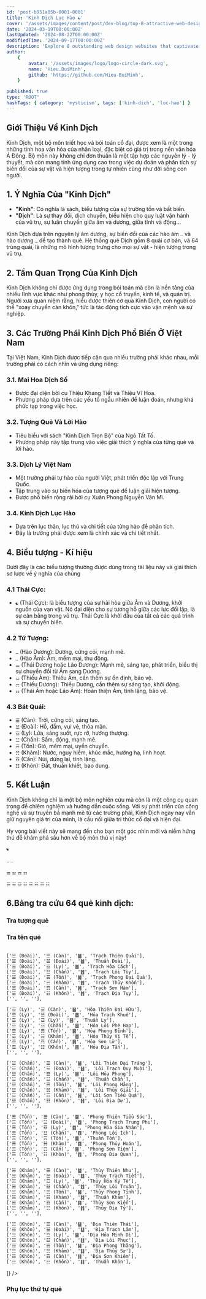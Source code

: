 ```yaml
---
id: 'post-b951a85b-0001-0001'
title: 'Kinh Dịch Lục Hào ☯'
cover: '/assets/images/content/post/dev-blog/top-8-attractive-web-design-websites/cover.png'
date: '2024-03-19T00:00:00Z'
lastUpdated: '2024-08-22T00:00:00Z'
modifiedTime: '2024-09-17T00:00:00Z'
description: 'Explore 8 outstanding web design websites that captivate and inspire. Elevate your design game with these top-notch platforms.'
author:
    {
        avatar: '/assets/images/logo/logo-circle-dark.svg',
        name: 'Hieu.BuiMinh',
        github: 'https://github.com/Hieu-BuiMinh',
    }

published: true
type: 'ROOT'
hashTags: { category: 'mysticism', tags: ['kinh-dich', 'luc-hao'] }
---
```


## Giới Thiệu Về Kinh Dịch

Kinh Dịch, một bộ môn triết học và bói toán cổ đại, được xem là một trong những tinh hoa văn hóa của nhân loại, đặc biệt có giá trị trong nền văn hóa Á Đông. Bộ môn này không chỉ đơn thuần là một tập hợp các nguyên lý - lý thuyết, mà còn mang tính ứng dụng cao trong việc dự đoán và phân tích sự biến đổi của sự vật và hiện tượng trong tự nhiên cũng như đời sống con người.

## 1. Ý Nghĩa Của "Kinh Dịch"

-   **"Kinh"**: Có nghĩa là sách, biểu tượng của sự trường tồn và bất biến.
-   **"Dịch"**: Là sự thay đổi, dịch chuyển, biểu hiện cho quy luật vận hành của vũ trụ, sự luân chuyển giữa âm và dương, giữa tĩnh và động...

Kinh Dịch dựa trên nguyên lý âm dương, sự biến đổi của các hào âm `⚋` và hào dương `⚊` để tạo thành quẻ. Hệ thống quẻ Dịch gồm 8 quái cơ bản, và 64 trùng quái, là những mô hình tượng trưng cho mọi sự vật - hiện tượng trong vũ trụ.

## 2. Tầm Quan Trọng Của Kinh Dịch

Kinh Dịch không chỉ được ứng dụng trong bói toán mà còn là nền tảng của nhiều lĩnh vực khác như phong thủy, y học cổ truyền, kinh tế, và quản trị. Người xưa quan niệm rằng, hiểu được thiên cơ qua Kinh Dịch, con người có thể "xoay chuyển càn khôn," tức là tác động tích cực vào vận mệnh và sự nghiệp.

## 3. Các Trường Phái Kinh Dịch Phổ Biến Ở Việt Nam

Tại Việt Nam, Kinh Dịch được tiếp cận qua nhiều trường phái khác nhau, mỗi trường phái có cách nhìn và ứng dụng riêng:

### 3.1. Mai Hoa Dịch Số

-   Được đại diện bởi cụ Thiệu Khang Tiết và Thiệu Vĩ Hoa.
-   Phương pháp dựa trên các yếu tố ngẫu nhiên để luận đoán, nhưng khá phức tạp trong việc học.

### 3.2. Tượng Quẻ Và Lời Hào

-   Tiêu biểu với sách "Kinh Dịch Trọn Bộ" của Ngô Tất Tố.
-   Phương pháp này tập trung vào việc giải thích ý nghĩa của từng quẻ và lời hào.

### 3.3. Dịch Lý Việt Nam

-   Một trường phái tự hào của người Việt, phát triển độc lập với Trung Quốc.
-   Tập trung vào sự biến hóa của tượng quẻ để luận giải hiện tượng.
-   Được phổ biến rộng rãi bởi cụ Xuân Phong Nguyễn Văn Mì.

### 3.4. Kinh Dịch Lục Hào

-   Dựa trên lục thân, lục thú và chi tiết của từng hào để phân tích.
-   Đây là trường phái được xem là chính xác và chi tiết nhất.

## 4. Biểu tượng - Kí hiệu

Dưới đây là các biểu tượng thường được dùng trong tài liệu này và giải thích sơ lược về ý nghĩa của chúng

### 4.1 Thái Cực:

-   `☯` (Thái Cực): là biểu tượng của sự hài hòa giữa Âm và Dương, khởi nguồn của vạn vật. Nó đại diện cho sự tương hỗ giữa các lực đối lập, là sự cân bằng trong vũ trụ. Thái Cực là khởi đầu của tất cả các quá trình và sự chuyển biến.

### 4.2 Tứ Tượng:

-   `⚊` (Hào Dương): Dương, cứng cỏi, mạnh mẽ.
-   `⚋` (Hào Âm): Âm, mềm mại, thụ động.
-   `⚌` (Thái Dương hoặc Lão Dương): Mạnh mẽ, sáng tạo, phát triển, biểu thị sự chuyển đổi từ Âm sang Dương.
-   `⚍` (Thiếu Âm): Thiếu Âm, cần thêm sự ổn định, bảo vệ.
-   `⚎` (Thiếu Dương): Thiếu Dương, cần thêm sự sáng tạo, khởi động.
-   `⚏` (Thái Âm hoặc Lão Âm): Hoàn thiện Âm, tĩnh lặng, bảo vệ.

### 4.3 Bát Quái:

-   `☰` (Càn): Trời, cứng cỏi, sáng tạo.
-   `☱` (Đoài): Hồ, đầm, vui vẻ, thỏa mãn.
-   `☲` (Ly): Lửa, sáng suốt, rực rỡ, hướng thượng.
-   `☳` (Chấn): Sấm, động, mạnh mẽ.
-   `☴` (Tốn): Gió, mềm mại, uyển chuyển.
-   `☵` (Khảm): Nước, nguy hiểm, khúc mắc, hướng hạ, linh hoạt.
-   `☶` (Cấn): Núi, dừng lại, tĩnh lặng.
-   `☷` (Khôn): Đất, thuần khiết, bao dung.

## 5. Kết Luận

Kinh Dịch không chỉ là một bộ môn nghiên cứu mà còn là một công cụ quan trọng để chiêm nghiệm và hướng dẫn cuộc sống. Với sự phát triển của công nghệ và sự truyền bá mạnh mẽ từ các trường phái, Kinh Dịch ngày nay vẫn giữ nguyên giá trị của mình, là cầu nối giữa tri thức cổ đại và hiện đại.

Hy vọng bài viết này sẽ mang đến cho bạn một góc nhìn mới và niềm hứng thú để khám phá sâu hơn về bộ môn thú vị này!

`☯`

`⚊` `⚋`

`⚌` `⚍` `⚎` `⚏`

`☰` `☱` `☲` `☳` `☴` `☵` `☶` `☷`

## 6.Bảng tra cứu 64 quẻ kinh dịch:

### Tra tượng quẻ

<Table
	headers={['', '☰', '☱', '☲', '☳', '☴', '☵', '☶', '☷']}
	rows={[
		['☰', '䷀', '䷪', '䷍', '䷡', '䷈', '䷄', '䷙', '䷊'],
		['☱', '䷉', '䷹', '䷥', '䷵', '䷼', '䷻', '䷨', '䷒'],
		['☲', '䷌', '䷰', '䷝', '䷶', '䷤', '䷾', '䷕', '䷣'],
		['☳', '䷘', '䷐', '䷔', '䷲', '䷩', '䷂', '䷚', '䷗'],
		['☴', '䷫', '䷛', '䷱', '䷟', '䷸', '䷺', '䷑', '䷭'],
		['☵', '䷅', '䷮', '䷿', '䷧', '䷺', '䷜', '䷃', '䷆'],
		['☶', '䷠', '䷞', '䷷', '䷽', '䷴', '䷦', '䷳', '䷎'],
		['☷', '䷋', '䷬', '䷢', '䷏', '䷓', '䷇', '䷖', '䷁'],
	]}
/>

### Tra tên quẻ

<Table
  headers={['Thượng Quái', 'Hạ Quái', 'Kí hiệu', 'Tên Quẻ']}
  rows={[
    ['☰ (Càn)', '☰ (Càn)', '䷀', 'Thuần Càn'],
    ['☰ (Càn)', '☱ (Đoài)', '䷉', 'Thiên Trạch Lý'],
    ['☰ (Càn)', '☲ (Ly)', '䷌', 'Thiên Hỏa Đồng Nhân'],
    ['☰ (Càn)', '☳ (Chấn)', '䷘', 'Thiên Lôi Vô Vọng'],
    ['☰ (Càn)', '☴ (Tốn)', '䷫', 'Thiên Phong Cấu'],
    ['☰ (Càn)', '☵ (Khảm)', '䷅', 'Thiên Thủy Tụng'],
    ['☰ (Càn)', '☶ (Cấn)', '䷠', 'Thiên Sơn Độn'],
    ['☰ (Càn)', '☷ (Khôn)', '䷋', 'Thiên Địa Bĩ'],
     ['', '', ''],

    ['☱ (Đoài)', '☰ (Càn)', '䷪', 'Trạch Thiên Quải'],
    ['☱ (Đoài)', '☱ (Đoài)', '䷹', 'Thuần Đoài'],
    ['☱ (Đoài)', '☲ (Ly)', '䷰', 'Trạch Hỏa Cách'],
    ['☱ (Đoài)', '☳ (Chấn)', '䷐', 'Trạch Lôi Tùy'],
    ['☱ (Đoài)', '☴ (Tốn)', '䷛', 'Trạch Phong Đại Quá'],
    ['☱ (Đoài)', '☵ (Khảm)', '䷮', 'Trạch Thủy Khốn'],
    ['☱ (Đoài)', '☶ (Cấn)', '䷞', 'Trạch Sơn Hàm'],
    ['☱ (Đoài)', '☷ (Khôn)', '䷬', 'Trạch Địa Tụy'],
    ['', '', ''],

    ['☲ (Ly)', '☰ (Càn)', '䷍', 'Hỏa Thiên Đại Hữu'],
    ['☲ (Ly)', '☱ (Đoài)', '䷥', 'Hỏa Trạch Khuê'],
    ['☲ (Ly)', '☲ (Ly)', '䷝', 'Thuần Ly'],
    ['☲ (Ly)', '☳ (Chấn)', '䷔', 'Hỏa Lôi Phệ Hạp'],
    ['☲ (Ly)', '☴ (Tốn)', '䷱', 'Hỏa Phong Đỉnh'],
    ['☲ (Ly)', '☵ (Khảm)', '䷾', 'Hỏa Thủy Vị Tế'],
    ['☲ (Ly)', '☶ (Cấn)', '䷷', 'Hỏa Sơn Lữ'],
    ['☲ (Ly)', '☷ (Khôn)', '䷢', 'Hỏa Địa Tấn'],
    ['', '', ''],

    ['☳ (Chấn)', '☰ (Càn)', '䷡', 'Lôi Thiên Đại Tráng'],
    ['☳ (Chấn)', '☱ (Đoài)', '䷵', 'Lôi Trạch Quy Muội'],
    ['☳ (Chấn)', '☲ (Ly)', '䷶', 'Lôi Hỏa Phong'],
    ['☳ (Chấn)', '☳ (Chấn)', '䷲', 'Thuần Chấn'],
    ['☳ (Chấn)', '☴ (Tốn)', '䷟', 'Lôi Phong Hằng'],
    ['☳ (Chấn)', '☵ (Khảm)', '䷧', 'Lôi Thủy Giải'],
    ['☳ (Chấn)', '☶ (Cấn)', '䷽', 'Lôi Sơn Tiểu Quá'],
    ['☳ (Chấn)', '☷ (Khôn)', '䷏', 'Lôi Địa Dự'],
    ['', '', ''],

    ['☴ (Tốn)', '☰ (Càn)', '䷈', 'Phong Thiên Tiểu Súc'],
    ['☴ (Tốn)', '☱ (Đoài)', '䷼', 'Phong Trạch Trung Phu'],
    ['☴ (Tốn)', '☲ (Ly)', '䷤', 'Phong Hỏa Gia Nhân'],
    ['☴ (Tốn)', '☳ (Chấn)', '䷩', 'Phong Lôi Ích'],
    ['☴ (Tốn)', '☴ (Tốn)', '䷸', 'Thuần Tốn'],
    ['☴ (Tốn)', '☵ (Khảm)', '䷺', 'Phong Thủy Hoán'],
    ['☴ (Tốn)', '☶ (Cấn)', '䷴', 'Phong Sơn Tiệm'],
    ['☴ (Tốn)', '☷ (Khôn)', '䷓', 'Phong Địa Quan'],
    ['', '', ''],

    ['☵ (Khảm)', '☰ (Càn)', '䷄', 'Thủy Thiên Nhu'],
    ['☵ (Khảm)', '☱ (Đoài)', '䷻', 'Thủy Trạch Tiết'],
    ['☵ (Khảm)', '☲ (Ly)', '䷾', 'Thủy Hỏa Ký Tế'],
    ['☵ (Khảm)', '☳ (Chấn)', '䷂', 'Thủy Lôi Truân'],
    ['☵ (Khảm)', '☴ (Tốn)', '䷯', 'Thủy Phong Tỉnh'],
    ['☵ (Khảm)', '☵ (Khảm)', '䷜', 'Thuần Khảm'],
    ['☵ (Khảm)', '☶ (Cấn)', '䷦', 'Thủy Sơn Kiển'],
    ['☵ (Khảm)', '☷ (Khôn)', '䷇', 'Thủy Địa Tỷ'],
    ['', '', ''],

    ['☷ (Khôn)', '☰ (Càn)', '䷊', 'Địa Thiên Thái'],
    ['☷ (Khôn)', '☱ (Đoài)', '䷒', 'Địa Trạch Lâm'],
    ['☷ (Khôn)', '☲ (Ly)', '䷣', 'Địa Hỏa Minh Di'],
    ['☷ (Khôn)', '☳ (Chấn)', '䷗', 'Địa Lôi Phục'],
    ['☷ (Khôn)', '☴ (Tốn)', '䷭', 'Địa Phong Thăng'],
    ['☷ (Khôn)', '☵ (Khảm)', '䷆', 'Địa Thủy Sư'],
    ['☷ (Khôn)', '☶ (Cấn)', '䷎', 'Địa Sơn Khiêm'],
    ['☷ (Khôn)', '☷ (Khôn)', '䷁', 'Thuần Khôn'],

]}
/>

### Phụ lục thứ tự quẻ

<Table
	rows={[
		['01. ䷀', '02. ䷁', '03. ䷂', '04. ䷃', '05. ䷄', '06. ䷅', '07. ䷆', '08. ䷇'],
		['09. ䷈', '10. ䷉', '11. ䷊', '12. ䷋', '13. ䷌', '14. ䷍', '15. ䷎', '16. ䷏'],
		['17. ䷐', '18. ䷑', '19. ䷒', '20. ䷓', '21. ䷔', '22. ䷕', '23. ䷖', '24. ䷗'],
		['25. ䷘', '26. ䷙', '27. ䷚', '28. ䷛', '29. ䷜', '30. ䷝', '31. ䷞', '32. ䷟'],
		['33. ䷠', '34. ䷡', '35. ䷢', '36. ䷣', '37. ䷤', '38. ䷥', '39. ䷦', '40. ䷧'],
		['41. ䷨', '42. ䷩', '43. ䷪', '44. ䷫', '45. ䷬', '46. ䷭', '47. ䷮', '48. ䷯'],
		['49. ䷰', '50. ䷱', '51. ䷲', '52. ䷳', '53. ䷴', '54. ䷵', '55. ䷶', '56. ䷷'],
		['57. ䷸', '58. ䷹', '59. ䷺', '60. ䷻', '61. ䷼', '62. ䷽', '63. ䷾', '64. ䷿'],
	]}
/>
